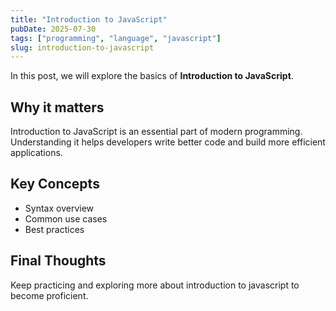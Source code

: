 ```yaml
---
title: "Introduction to JavaScript"
pubDate: 2025-07-30
tags: ["programming", "language", "javascript"]
slug: introduction-to-javascript
---
```


In this post, we will explore the basics of **Introduction to JavaScript**.

## Why it matters

Introduction to JavaScript is an essential part of modern programming. Understanding it helps developers write better code and build more efficient applications.

## Key Concepts

- Syntax overview
- Common use cases
- Best practices

## Final Thoughts

Keep practicing and exploring more about introduction to javascript to become proficient.
